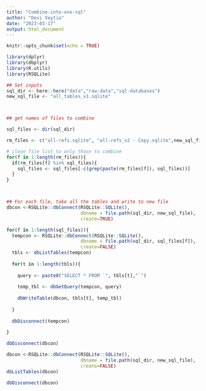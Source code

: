 ```yaml
---
title: "Combine-into-one-sql"
author: "Devi Veytia"
date: "2023-03-17"
output: html_document
---
```



```r
knitr::opts_chunk$set(echo = TRUE)
```



```r
library(dplyr)
library(dbplyr)
library(R.utils)
library(RSQLite)
```


```r
## Set inputs
sql_dir <- here::here("data","raw-data","sql-databases")
new_sql_file <- "all_tables_v1.sqlite"



## get names of files to combine

sql_files <- dir(sql_dir)

rm_files <- c("all-refs.sqlite", "all-refs_v2 - Copy.sqlite",new_sql_file)

# clean file list to only those to combine
for(f in 1:length(rm_files)){
  if(rm_files[f] %in% sql_files){
    sql_files <- sql_files[-c(grep(paste(rm_files[f]), sql_files))]
  }
}



## For each file, take all the tables and write to new file
dbcon <-RSQLite::dbConnect(RSQLite::SQLite(), 
                           dbname = file.path(sql_dir, new_sql_file),
                           create=TRUE)

for(f in 1:length(sql_files)){
  tempcon <- RSQLite::dbConnect(RSQLite::SQLite(), 
                           dbname = file.path(sql_dir, sql_files[f]),
                           create=FALSE)
  tbls <- dbListTables(tempcon)
  
  for(t in 1:length(tbls)){
    
    query <- paste0("SELECT * FROM `", tbls[t],"`")
    
    temp_tbl <- dbGetQuery(tempcon, query)
    
    dbWriteTable(dbcon, tbls[t], temp_tbl)
    
  }
  
  dbDisconnect(tempcon)
  
}

dbDisconnect(dbcon)

```

```r
dbcon <-RSQLite::dbConnect(RSQLite::SQLite(), 
                           dbname = file.path(sql_dir, new_sql_file),
                           create=FALSE)
dbListTables(dbcon)

dbDisconnect(dbcon)
```





